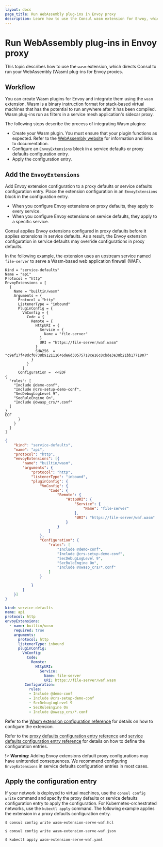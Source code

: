 ```yaml
---
layout: docs
page_title: Run WebAssembly plug-ins in Envoy proxy
description: Learn how to use the Consul wasm extension for Envoy, which directs Consul to run your WebAssembly (Wasm) plugins for Envoy proxies in your service mesh.
---
```



# Run WebAssembly plug-ins in Envoy proxy     

This topic describes how to use the `wasm` extension, which directs Consul to run your WebAssembly (Wasm) plug-ins for Envoy proxies. 

## Workflow

You can create Wasm plugins for Envoy and integrate them using the `wasm` extension. Wasm is a binary instruction format for stack-based virtual machines that has the potential to run anywhere after it has been compiled. Wasm plug-ins run as filters in a service mesh application's sidecar proxy.

The following steps describe the process of integrating Wasm plugins:

- Create your Wasm plugin. You must ensure that your plugin functions as expected. Refer to the [WebAssembly website](https://webassembly.org/) for information and links to documentation.
- Configure an `EnvoyExtensions` block in a service defaults or proxy defaults configuration entry. 
- Apply the configuration entry.

## Add the `EnvoyExtensions`

Add Envoy extension configuration to a proxy defaults or service defaults configuration entry. Place the extension configuration in an `EnvoyExtensions` block in the configuration entry.

- When you configure Envoy extensions on proxy defaults, they apply to every service.
- When you configure Envoy extensions on service defaults, they apply to a specific service.

Consul applies Envoy extensions configured in proxy defaults before it applies extensions in service defaults. As a result, the Envoy extension configuration in service defaults may override configurations in proxy defaults.

In the following example, the extension uses an upstream service named `file-server` to serve a Wasm-based web application firewall (WAF). 

<Tabs>
<Tab heading="HCL" group="hcl">
<CodeBlockConfig filename="wasm-extension-serve-waf.hcl">

```hcl
Kind = "service-defaults"
Name = "api"
Protocol = "http"
EnvoyExtensions = [
  {
    Name = "builtin/wasm"
    Arguments = {
      Protocol = "http"
      ListenerType = "inbound"
      PluginConfig = {
        VmConfig = {
          Code = {
            Remote = {
              HttpURI = {
                Service = {
                  Name = "file-server"
                }
                URI = "https://file-server/waf.wasm"
              }
              SHA256  = "c9ef17f48dcf0738b912111646de6d30575718ce16c0cbde3e38b21bb1771807"
            }
          }
        }
      Configuration =  <<EOF
{
  "rules": [
    "Include @demo-conf",
    "Include @crs-setup-demo-conf",
    "SecDebugLogLevel 9",
    "SecRuleEngine On",
    "Include @owasp_crs/*.conf"
  ]
}
EOF
      }
    }
  }
]
```
</CodeBlockConfig>
</Tab>
<Tab heading="JSON" group="json">
<CodeBlockConfig filename="wasm-extension-serve-waf.json">

```json
{
	"kind": "service-defaults",
	"name": "api",
	"protocol": "http",
	"envoyExtensions": [{
		"name": "builtin/wasm",
		"arguments": {
			"protocol": "http",
			"listenerType": "inbound",
			"pluginConfig": {
				"VmConfig": {
					"Code": {
						"Remote": {
							"HttpURI": {
								"Service": {
									"Name": "file-server"
								},
								"URI": "https://file-server/waf.wasm"
							}
						}
					}
				},
				"Configuration": {
					"rules": [
						"Include @demo-conf",
						"Include @crs-setup-demo-conf",
						"SecDebugLogLevel 9",
						"SecRuleEngine On",
						"Include @owasp_crs/*.conf"
					]
				}

			}
		}
	}]
}
```


</CodeBlockConfig>
</Tab>
<Tab heading="YAML" group="yaml">
<CodeBlockConfig filename="wasm-extension-serve-waf.yaml">

```yaml
kind: service-defaults
name: api
protocol: http
envoyExtensions:
  - name: builtin/wasm
    required: true
    arguments:
      protocol: http
      listenerType: inbound
      pluginConfig:
        VmConfig:
          Code:
            Remote:
              HttpURI:
                Service:
                  Name: file-server
                  URI: https://file-server/waf.wasm
         Configuration:
           rules:
           - Include @demo-conf
           - Include @crs-setup-demo-conf
           - SecDebugLogLevel 9
           - SecRuleEngine On
           - Include @owasp_crs/*.conf
```

</CodeBlockConfig>
</Tab>
</Tabs>


Refer to the [Wasm extension configuration reference](/consul/docs/connect/proxies/envoy-extensions/configuration/wasm) for details on how to configure the extension. 

Refer to the [proxy defaults configuration entry reference](/consul/docs/connect/config-entries/proxy-defaults) and [service defaults configuration entry reference](/consul/docs/connect/config-entries/service-defaults) for details on how to define the configuration entries. 

!> **Warning:** Adding Envoy extensions default proxy configurations may have unintended consequences. We recommend configuring `EnvoyExtensions` in service defaults configuration entries in most cases.

## Apply the configuration entry

If your network is deployed to virtual machines, use the `consul config write` command and specify the proxy defaults or service defaults configuration entry to apply the configuration. For Kubernetes-orchestrated networks, use the `kubectl apply` command. The following example applies the extension in a proxy defaults configuration entry.

<Tabs>
<Tab heading="HCL" group="hcl">

```shell-session
$ consul config write wasm-extension-serve-waf.hcl
```

</Tab>
<Tab heading="JSON" group="json">

```shell-session
$ consul config write wasm-extension-serve-waf.json
```

</Tab>
<Tab heading="Kubernetes" group="kubernetes">

```shell-session
$ kubectl apply wasm-extension-serve-waf.yaml
```

</Tab>
</Tabs>
